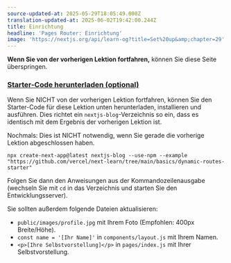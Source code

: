 ```yaml
---
source-updated-at: 2025-05-29T18:05:49.000Z
translation-updated-at: 2025-06-02T19:42:00.244Z
title: Einrichtung
headline: 'Pages Router: Einrichtung'
image: 'https://nextjs.org/api/learn-og?title=Set%20up&amp;chapter=29'
---
```


**Wenn Sie von der vorherigen Lektion fortfahren,** können Sie diese Seite überspringen.

### [Starter-Code herunterladen (optional)](#download-starter-code-optional)

Wenn Sie NICHT von der vorherigen Lektion fortfahren, können Sie den Starter-Code für diese Lektion unten herunterladen, installieren und ausführen. Dies richtet ein `nextjs-blog`-Verzeichnis so ein, dass es identisch mit dem Ergebnis der vorherigen Lektion ist.

Nochmals: Dies ist NICHT notwendig, wenn Sie gerade die vorherige Lektion abgeschlossen haben.

```
npx create-next-app@latest nextjs-blog --use-npm --example "https://github.com/vercel/next-learn/tree/main/basics/dynamic-routes-starter"
```

Folgen Sie dann den Anweisungen aus der Kommandozeilenausgabe (wechseln Sie mit `cd` in das Verzeichnis und starten Sie den Entwicklungsserver).

Sie sollten außerdem folgende Dateien aktualisieren:

*   `public/images/profile.jpg` mit Ihrem Foto (Empfohlen: 400px Breite/Höhe).
*   `const name = '[Ihr Name]'` in `components/layout.js` mit Ihrem Namen.
*   `<p>[Ihre Selbstvorstellung]</p>` in `pages/index.js` mit Ihrer Selbstvorstellung.